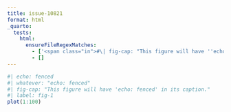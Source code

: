 ```yaml
---
title: issue-10821
format: html
_quarto:
  tests:
    html:
      ensureFileRegexMatches:
        - ['<span class="in">#\| fig-cap: "This figure will have ''echo: fenced'' in its caption."</span>']
        - []
---
```


```r
#| echo: fenced
#| whatever: "echo: fenced"
#| fig-cap: "This figure will have 'echo: fenced' in its caption."
#| label: fig-1
plot(1:100)
```
